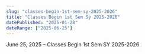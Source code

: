 ```yaml
---
slug: "classes-begin-1st-sem-sy-2025-2026"
title: "Classes Begin 1st Sem Sy 2025-2026"
datePublished: "2025-01-28"
dateRange: ["2025-06-25"]
---
```


<!--- content start --->

June 25, 2025 – Classes Begin 1st Sem SY 2025-2026

<!--- content end --->